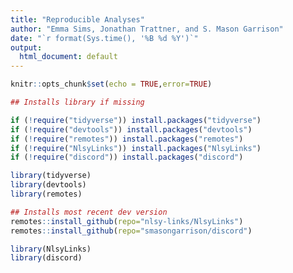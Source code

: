 ```yaml
---
title: "Reproducible Analyses"
author: "Emma Sims, Jonathan Trattner, and S. Mason Garrison"
date: "`r format(Sys.time(), '%B %d %Y')`"
output:
  html_document: default
---
```


```r
knitr::opts_chunk$set(echo = TRUE,error=TRUE)

## Installs library if missing

if (!require("tidyverse")) install.packages("tidyverse")
if (!require("devtools")) install.packages("devtools")
if (!require("remotes")) install.packages("remotes")
if (!require("NlsyLinks")) install.packages("NlsyLinks")
if (!require("discord")) install.packages("discord")

library(tidyverse)
library(devtools) 
library(remotes)

## Installs most recent dev version
remotes::install_github(repo="nlsy-links/NlsyLinks")
remotes::install_github(repo="smasongarrison/discord")

library(NlsyLinks)
library(discord)
```